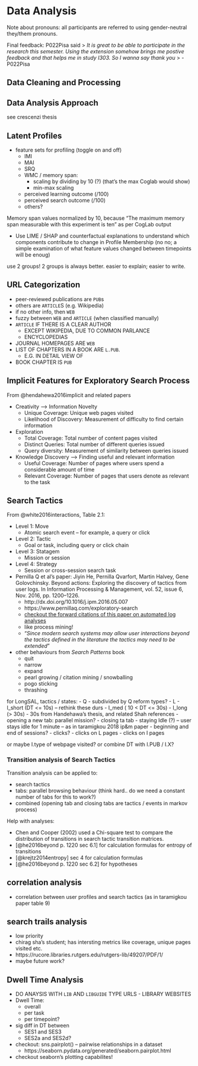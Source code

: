 # Data Analysis

Note about pronouns:
all participants are referred to using gender-neutral they/them pronouns.

Final feedback:
P022Pisa said 
> _It is great to be able to participate in the research this semester. Using the extension somehow brings me postive feedback and that helps me in study I303. So I wanna say thank you_
> - P022Pisa

<!--
Analysis steps:
- Check analysis ideas for more ideas
- get data for IMI, MAI, etc
-->



## Data Cleaning and Processing

## Data Analysis Approach

see crescenzi thesis



## Latent Profiles

- feature sets for profiling (toggle on and off)
  - IMI
  - MAI
  - SRQ
  - WMC / memory span:
    - scaling by dividing by 10 (?) (that's the max Coglab would show)
    - min-max scaling
  - perceived learning outcome (/100)
  - perceived search outcome (/100)
  - others?

Memory span values normalized by 10, because "The maximum memory span measurable with this experiment is ten" as per CogLab output

- Use LIME / SHAP and counterfactual explanations to understand which components contribute to change in Profile Membership (no no; a simple examination of what feature values changed between timepoints will be enoug)

use 2 groups! 2 groups is always better. easier to explain; easier to write.



## URL Categorization

<!-- ALL IN CAPS BECAUSE I WAS DOING URL CATEGORIZATION -->

- peer-reviewed publications are `PUB`s
- others are `ARTICLE`S (e.g. Wikipedia)
- if no other info, then `WEB`
- fuzzy between `WEB` and `ARTICLE` (when classified manually)
- `ARTICLE` IF THERE IS A CLEAR AUTHOR
  - EXCEPT WIKIPEDIA, DUE TO COMMON PARLANCE
  - ENCYCLOPEDIAS
- JOURNAL HOMEPAGES ARE `WEB`
- LIST OF CHAPTERS IN A BOOK ARE `L.PUB`.
  - E.G. IN DETAIL VIEW OF
- BOOK CHAPTER IS `PUB`


## Implicit Features for Exploratory Search Process

From @hendahewa2016implicit and related papers

- Creativity --> Information Novelty
  - Unique Coverage: Unique web pages visited
  - Likelihood of Discovery: Measurement of difficulty to find certain information
- Exploration
  - Total Coverage: Total number of content pages visited
  - Distinct Queries: Total number of different queries issued
  - Query diversity: Measurement of similarity between queries issued
- Knowledge Discovery --> Finding useful and relevant information
  - Useful Coverage: Number of pages where users spend a considerable amount of time
  - Relevant Coverage: Number of pages that users denote as relevant to the task



## Search Tactics

From @white2016interactions, Table 2.1:

- Level 1: Move
  - Atomic search event – for example, a query or click
- Level 2: Tactic
  - Goal or task, including query or click chain
- Level 3: Statagem
  - Mission or session
- Level 4: Strategy
  - Session or cross-session search task




- Pernilla Q et al's paper: Jiyin He, Pernilla Qvarfort, Martin Halvey, Gene Golovchinsky. Beyond actions: Exploring the discovery of tactics from user logs. In Information Processing & Management, vol. 52, issue 6, Nov. 2016, pp. 1200–1226. 
  - http://dx.doi.org/10.1016/j.ipm.2016.05.007
  - https://www.pernillaq.com/exploratory-search
  - [checkout the forward citations of this paper on automated log analyses](https://scholar.google.com/scholar?cites=16001618163231710088&as_sdt=5,44&sciodt=0,44&hl=en)
  - like process mining!
  - "*Since modern search systems may allow user interactions beyond the tactics defined in the literature the tactics may need to be extended*"




- other behaviours from *Search Patterns* book
  - quit
  - narrow
  - expand
  - pearl growing / citation mining / snowballing
  - pogo sticking
  - thrashing

for LongSAL, tactics / states:
- Q
  - subdivided by Q reform types?
- L
- I\_short (DT <= 10s) -- rethink these durs
- I\_med ( 10 < DT <= 30s)
- I\_long (> 30s) 
  - 30s from Handehawa's thesis, and related Shah references
- opening a new tab: parallel mission?
- closing ta tab
- staying Idle (?) -- user stays idle for 1 minute -- as in taramigkou 2018 ip&m paper
- beginning and end of sessions?
- clicks?
  - clicks on L pages
  - clicks on I pages

or maybe I.type of webpage visited?
or combine DT with I.PUB / I.X?



### Transition analysis of Search Tactics

Transition analysis can be applied to:

- search tactics
- tabs: parallel browsing behaviour (think hard.. do we need a constant number of tabs for this to work?)
- combined (opening tab and closing tabs are tactics / events in markov process)


Help with analyses:

- Chen and Cooper (2002) used a Chi-square test to compare the distribution of transitions in search tactic transition matrices.
- [@he2016beyond p. 1220 sec 6.1] for calculation formulas for entropy of transitions
- [@krejtz2014entropy] sec 4 for calculation formulas
- [@he2016beyond p. 1220 sec 6.2] for hypotheses


## correlation analysis

- correlation between user profiles and search tactics (as in taramigkou paper table 9)

## search trails analysis

- low priority
- chirag sha's student; has intersting metrics like coverage, unique pages visited etc.
- https://rucore.libraries.rutgers.edu/rutgers-lib/49207/PDF/1/
- maybe future work?


## Dwell Time Analysis

- DO ANAYSIS WITH `LIB` AND `LIBGUIDE` TYPE URLS - LIBRARY WEBSITES
- Dwell Time:
  - overall
  - per task
  - per timepoint?
- sig diff in DT between
  - SES1 and SES3
  - SES2a and SES2d?
- checkout: sns.pairplot() -- pairwise relationships in a dataset
  - https://seaborn.pydata.org/generated/seaborn.pairplot.html
- checkout seaborn's plotting capabilites!


<!-- 
https://www.google.com/search?q=nilavra&oq=nilavra&aqs=edge..69i57j0i512j69i60l3j69i61j69i65j69i60j69i65.4522j0j4&sourceid=chrome&ie=UTF-8 
-->